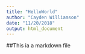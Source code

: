 ```yaml
---
title: "HelloWorld"
author: "Cayden Williamson"
date: "11/20/2018"
output: html_document
---
```

##This ia a markdown file
